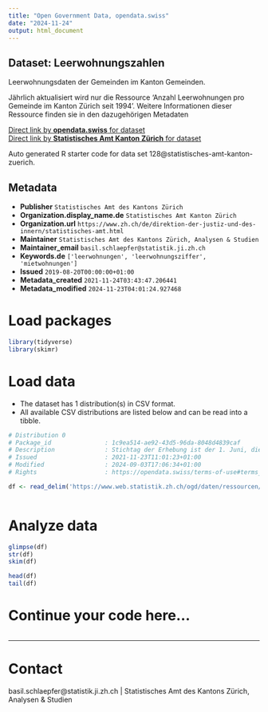 ```yaml
---
title: "Open Government Data, opendata.swiss"
date: "2024-11-24"
output: html_document
---
```


## Dataset: Leerwohnungszahlen

Leerwohnungsdaten der Gemeinden im Kanton Gemeinden. 

Jährlich aktualisiert wird nur die Ressource 'Anzahl Leerwohnungen pro Gemeinde im Kanton Zürich seit 1994'. Weitere Informationen dieser Ressource finden sie in den dazugehörigen Metadaten

[Direct link by **opendata.swiss** for dataset](https://opendata.swiss/de/dataset/leerwohnungszahlen)<br>
[Direct link by **Statistisches Amt Kanton Zürich** for dataset](https://www.zh.ch/de/planen-bauen/raumplanung/immobilienmarkt/leerwohnungen.html)

Auto generated R starter code for data set 128@statistisches-amt-kanton-zuerich.

## Metadata

- **Publisher** `Statistisches Amt des Kantons Zürich`
- **Organization.display_name.de** `Statistisches Amt Kanton Zürich`
- **Organization.url** `https://www.zh.ch/de/direktion-der-justiz-und-des-innern/statistisches-amt.html`
- **Maintainer** `Statistisches Amt des Kantons Zürich, Analysen & Studien`
- **Maintainer_email** `basil.schlaepfer@statistik.ji.zh.ch`
- **Keywords.de** `['leerwohnungen', 'leerwohnungsziffer', 'mietwohnungen']`
- **Issued** `2019-08-20T00:00:00+01:00`
- **Metadata_created** `2021-11-24T03:43:47.206441`
- **Metadata_modified** `2024-11-23T04:01:24.927468`


# Load packages

```r

library(tidyverse)
library(skimr)

```

# Load data

-   The dataset has 1 distribution(s) in CSV format.
-   All available CSV distributions are listed below and can be read into a tibble.

```r

# Distribution 0
# Package_id               : 1c9ea514-ae92-43d5-96da-8048d4839caf
# Description              : Stichtag der Erhebung ist der 1. Juni, die Angaben beziehen sich auf den Gemeindestand (Variable bfs) zum Zeitpunkt der Erhebung. Erhoben werden die Daten von den Gemeinden nach Vorgaben des BFS. Weiter Angaben zur Erhebung finden sich hier unter Methode: https://www.zh.ch/de/planen-bauen/raumplanung/immobilienmarkt/leerwohnungen.html#-291192554
# Issued                   : 2021-11-23T11:01:23+01:00
# Modified                 : 2024-09-03T17:06:34+01:00
# Rights                   : https://opendata.swiss/terms-of-use#terms_by

df <- read_delim('https://www.web.statistik.zh.ch/ogd/daten/ressourcen/KTZH_00000128_00001978.csv')



```

# Analyze data

```r

glimpse(df)
str(df)
skim(df)

head(df)
tail(df)

```

# Continue your code here...

```r

```

------------------------------------------------------------------------

# Contact

basil.schlaepfer@statistik.ji.zh.ch | Statistisches Amt des Kantons Zürich, Analysen & Studien
